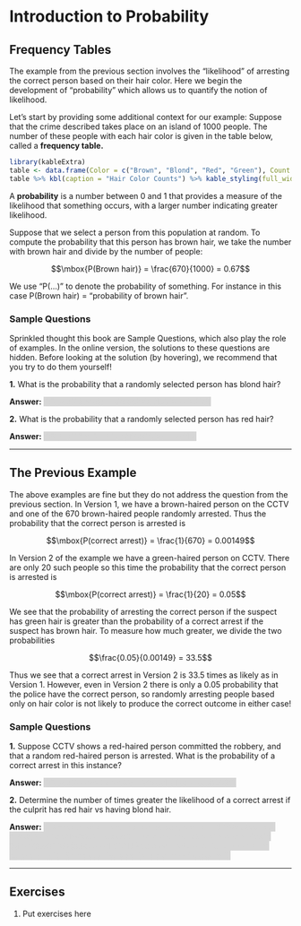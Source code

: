 # Introduction to Probability

<style>
hide {
  background-color: #d6d6d6;
  color: #d6d6d6;
}
hide:hover {
  background-color: white;
  color: black;
}
</style>

## Frequency Tables

The example from the previous section involves the "likelihood" of arresting the
correct person based on their hair color.  Here we begin the development of
"probability" which allows us to quantify the notion of likelihood.

Let's start by providing some additional context for our example: 
Suppose that the crime described takes place on an island of 1000 people. 
The number of these people with each hair color is given in the table below,
called a **frequency table.**

```r
library(kableExtra)
table <- data.frame(Color = c("Brown", "Blond", "Red", "Green"), Count = c(670, 200, 110, 20))
table %>% kbl(caption = "Hair Color Counts") %>% kable_styling(full_width = FALSE)
```

A **probability** is a number between 0 and 1 that provides a measure of the 
likelihood that something occurs, 
with a larger number indicating greater likelihood. 

Suppose that we select a person from this population at random. To compute 
the probability that this person has brown hair,
we take the number with brown hair and divide by the number of people:

$$\mbox{P(Brown hair)} = \frac{670}{1000} = 0.67$$

We use "P(...)" to denote the probability of something. For instance in this case
$\mbox{P(Brown hair)}$ = "probability of brown hair".  

### Sample Questions

Sprinkled thought this book are Sample Questions, which also play the role
of examples. In the online version, the
solutions to these questions are hidden.  Before looking at the solution 
(by hovering), we recommend that you try to do them yourself!

**1.** What is the probability that a randomly selected person has blond hair?

**Answer:** <hide>$P(\text{Blond}) = \frac{200}{1000} = 0.20$.<hide>

**2.** What is the probability that a randomly selected person has red hair?

**Answer:** <hide>$P(\text{Red}) = \frac{110}{1000} = 0.11$.<hide>

---

## The Previous Example

The above examples are fine but they do not address the question from the 
previous section.
In Version 1, we have a brown-haired person on the CCTV and one of the
670 brown-haired people randomly arrested.
Thus the probability that the correct person is arrested is

$$\mbox{P(correct arrest)} = \frac{1}{670} = 0.00149$$

In Version 2 of the example we have a green-haired person on CCTV.
There are only 20 such people so this 
time the probability that the correct person is arrested is

$$\mbox{P(correct arrest)} = \frac{1}{20} = 0.05$$

We see that the probability of arresting the correct person if the suspect
has green hair is greater than the probability of a correct arrest if the
suspect has brown hair.  To measure how much greater, we divide
the two probabilities

$$\frac{0.05}{0.00149} = 33.5$$

Thus we see that a correct arrest in Version 2 is 33.5 times as likely as in Version 1.
However, even in Version 2 there is only a 0.05 probability that the police have
the correct person, so randomly arresting people based only on hair color is
not likely to produce the correct outcome in either case!

### Sample Questions

**1.** Suppose CCTV shows a red-haired person committed the robbery, and that
a random red-haired person is arrested.  What is the probability of a correct
arrest in this instance?

**Answer:** <hide>$P(\text{correct arrest}) = \frac{1}{110} = 0.00909$.<hide>

**2.** Determine the number of times greater the likelihood of a correct arrest
if the culprit has red hair vs having blond hair.

**Answer:** <hide>In the case of a blond-haired person, we have
$P(\text{correct arrest}) = \frac{1}{200} = 0.005$.  Therefore the ratio
of probabilities is
$\frac{0.00909}{0.005} = 1.81818$
so a correct arrest for a red-haired culprit is 1.81818 times as likely
as for a blond-haired culprit.
<hide>

---

## Exercises

1. $\text{Put exercises here}$
